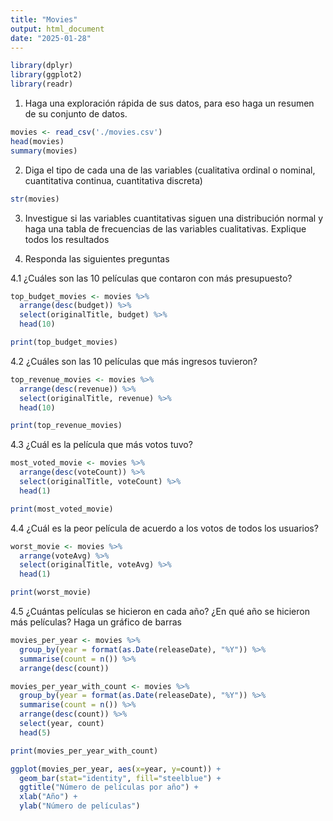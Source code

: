 ---
title: "Movies"
output: html_document
date: "2025-01-28"
---

```{r}
library(dplyr)
library(ggplot2)
library(readr)
```

1.  Haga una exploración rápida de sus datos, para eso haga un resumen de su conjunto de datos.

```{r}
movies <- read_csv('./movies.csv')
head(movies)
summary(movies)
```

2.  Diga el tipo de cada una de las variables (cualitativa ordinal o nominal, cuantitativa continua, cuantitativa discreta)

```{r}
str(movies)
```

3.  Investigue si las variables cuantitativas siguen una distribución normal y haga una tabla de frecuencias de las variables cualitativas. Explique todos los resultados

4.  Responda las siguientes preguntas

4.1 ¿Cuáles son las 10 películas que contaron con más presupuesto?

```{r}
top_budget_movies <- movies %>% 
  arrange(desc(budget)) %>% 
  select(originalTitle, budget) %>%
  head(10)

print(top_budget_movies)
```

4.2 ¿Cuáles son las 10 películas que más ingresos tuvieron?
```{r}
top_revenue_movies <- movies %>%
  arrange(desc(revenue)) %>%
  select(originalTitle, revenue) %>%
  head(10)

print(top_revenue_movies)
```

4.3 ¿Cuál es la película que más votos tuvo?
```{r}
most_voted_movie <- movies %>%
  arrange(desc(voteCount)) %>%
  select(originalTitle, voteCount) %>%
  head(1)

print(most_voted_movie)
```

4.4 ¿Cuál es la peor película de acuerdo a los votos de todos los usuarios?
```{r}
worst_movie <- movies %>%
  arrange(voteAvg) %>%
  select(originalTitle, voteAvg) %>%
  head(1)

print(worst_movie)
```

4.5 ¿Cuántas películas se hicieron en cada año? ¿En qué año se hicieron más
películas? Haga un gráfico de barras
```{r}
movies_per_year <- movies %>%
  group_by(year = format(as.Date(releaseDate), "%Y")) %>%
  summarise(count = n()) %>%
  arrange(desc(count))

movies_per_year_with_count <- movies %>%
  group_by(year = format(as.Date(releaseDate), "%Y")) %>%
  summarise(count = n()) %>%
  arrange(desc(count)) %>%
  select(year, count)
  head(5)

print(movies_per_year_with_count)

ggplot(movies_per_year, aes(x=year, y=count)) +
  geom_bar(stat="identity", fill="steelblue") +
  ggtitle("Número de películas por año") +
  xlab("Año") +
  ylab("Número de películas")
```
